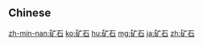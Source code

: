 {{also|礦石}}
==Chinese==
{{zh-see|礦石}}

[[zh-min-nan:矿石]]
[[ko:矿石]]
[[hu:矿石]]
[[mg:矿石]]
[[ja:矿石]]
[[zh:矿石]]